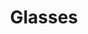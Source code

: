 ---
title: "Glasses"
subtitle: ""
creator: ""
categories: ["christmas"]
featuredImage: "../src/assets/images/item/christmas/DSC02638.png"
views: ["../src/assets/images/item/christmas/DSC02638.png","../src/assets/images/item/christmas/DSC02639.png"]
nextItem: []
---